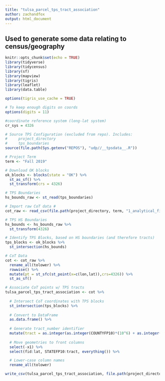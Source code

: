 ```yaml
---
title: "tulsa_parcel_tps_tract_association"
author: zachandfox
output: html_document
---
```


## Used to generate some data relating to census/geography

```r
knitr::opts_chunk$set(echo = TRUE)
library(tidyverse)
library(tidycensus)
library(sf)
library(mapview)
library(tigris)
library(leaflet)
library(data.table)

options(tigris_use_cache = TRUE)

# To keep enough digits on coords
options(digits = 11)

#coordinate reference system (long-lat system)
cr_sys = 4326

# Source TPS Configuration (excluded from repo). Includes:
#     project_directory 
#     tps_boundaries 
source(file.path(Sys.getenv("REPOS"), "udp//__tpsdata__.R"))

# Project Term
term <- "Fall 2019"

```

```r

# Download OK blocks 
ok_blocks <- blocks(state = "OK") %>% 
  st_as_sf() %>% 
  st_transform(crs = 4326)

# TPS Boundaries
hs_bounds_raw <- st_read(tps_boundaries)

# Import raw CoT data #
cot_raw <- read_csv(file.path(project_directory, term, "1_analytical_files/tulsa_parcels.csv"))

```


```r

# TPS HS Boundaries
hs_bounds <- hs_bounds_raw %>% 
  st_transform(4326)

# Identify TPS Blocks, based on HS boundaries (and therefore tracts)
tps_blocks <- ok_blocks %>% 
  st_intersection(hs_bounds) 

# CoT Data
cot <- cot_raw %>%
  rename_all(tolower) %>% 
  rowwise() %>% 
  mutate(pt = st_sfc(st_point(x=c(lon,lat)),crs=4326)) %>% 
  st_as_sf() 

```

```r

# Associate CoT points w/ TPS tracts
tulsa_parcel_tps_tract_association <- cot %>% 
  
  # Intersect CoT coordinates with TPS blocks  
  st_intersection(tps_blocks) %>% 
  
  # Convert to DataFrame
  as.data.frame() %>% 
 
  # Generate tract_number identifier
  mutate(tract = as.integer(as.integer(COUNTYFP10)*(10^6) + as.integer(TRACTCE10))) %>% 
  
  # Move geometries to front columns 
  select(-x1) %>% 
  select(fid:lat, STATEFP10:tract, everything()) %>%

  # Lower-case column names 
  rename_all(tolower)

```

```r

write_csv(tulsa_parcel_tps_tract_association, file.path(project_directory, term, "1_analytical_files/combined/tulsa_parcel_tps_tract_association.csv"))

```

